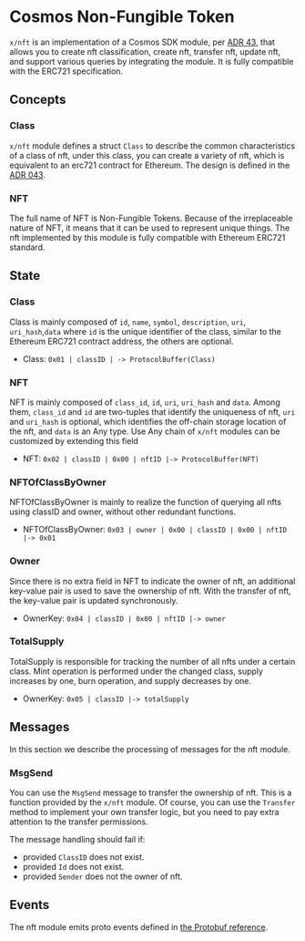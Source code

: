 # Cosmos Non-Fungible Token

`x/nft` is an implementation of a Cosmos SDK module, per
[ADR 43](https://github.com/cosmos/cosmos-sdk/blob/main/docs/architecture/adr-043-nft-module.md),
that allows you to create nft classification, create nft, transfer nft, update nft, and support
various queries by integrating the module. It is fully compatible with the ERC721 specification.

## Concepts

### Class

`x/nft` module defines a struct `Class` to describe the common characteristics of a class of nft,
under this class, you can create a variety of nft, which is equivalent to an erc721 contract for
Ethereum. The design is defined in the
[ADR 043](https://github.com/cosmos/cosmos-sdk/blob/main/docs/architecture/adr-043-nft-module.md).

### NFT

The full name of NFT is Non-Fungible Tokens. Because of the irreplaceable nature of NFT, it means
that it can be used to represent unique things. The nft implemented by this module is fully
compatible with Ethereum ERC721 standard.

## State

### Class

Class is mainly composed of `id`, `name`, `symbol`, `description`, `uri`, `uri_hash`,`data` where
`id` is the unique identifier of the class, similar to the Ethereum ERC721 contract address, the
others are optional.

-   Class: `0x01 | classID | -> ProtocolBuffer(Class)`

### NFT

NFT is mainly composed of `class_id`, `id`, `uri`, `uri_hash` and `data`. Among them, `class_id` and
`id` are two-tuples that identify the uniqueness of nft, `uri` and `uri_hash` is optional, which
identifies the off-chain storage location of the nft, and `data` is an Any type. Use Any chain of
`x/nft` modules can be customized by extending this field

-   NFT: `0x02 | classID | 0x00 | nftID |-> ProtocolBuffer(NFT)`

### NFTOfClassByOwner

NFTOfClassByOwner is mainly to realize the function of querying all nfts using classID and owner,
without other redundant functions.

-   NFTOfClassByOwner: `0x03 | owner | 0x00 | classID | 0x00 | nftID |-> 0x01`

### Owner

Since there is no extra field in NFT to indicate the owner of nft, an additional key-value pair is
used to save the ownership of nft. With the transfer of nft, the key-value pair is updated
synchronously.

-   OwnerKey: `0x04 | classID | 0x00 | nftID |-> owner`

### TotalSupply

TotalSupply is responsible for tracking the number of all nfts under a certain class. Mint operation
is performed under the changed class, supply increases by one, burn operation, and supply decreases
by one.

-   OwnerKey: `0x05 | classID |-> totalSupply`

## Messages

In this section we describe the processing of messages for the nft module.

### MsgSend

You can use the `MsgSend` message to transfer the ownership of nft. This is a function provided by
the `x/nft` module. Of course, you can use the `Transfer` method to implement your own transfer
logic, but you need to pay extra attention to the transfer permissions.

The message handling should fail if:

-   provided `ClassID` does not exist.
-   provided `Id` does not exist.
-   provided `Sender` does not the owner of nft.

## Events

The nft module emits proto events defined in
[the Protobuf reference](https://github.com/CoreumFoundation/coreum/blob/master/proto/coreum/nft/v1beta1/event.proto).
